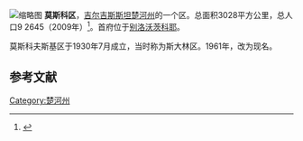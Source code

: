 [[File:Kyrgyzstan_Moskva_Raion.png|缩略图]]
'''莫斯科区'''，[[吉尔吉斯斯坦|吉尔吉斯斯坦]][[楚河州|楚河州]]的一个区。总面积3028平方公里，总人口9 2645（2009年）<ref name=stat>{{Citation| last =| first =| author-link =| last2 =| first2 =| author2-link =| title =Population and Housing Census 2009. Book 3 (in tables). Provinces of Kyrgyzstan: Chuy Province (Перепись населения и жилищного фонда Кыргызской Республики 2009. Книга 3 (в таблицах). Регионы Кыргызстана: Чуйская область| place =Bishkek| publisher =National Committee on Statistics| origyear =| year =2010| month =| volume =| edition =| chapter =| chapterurl =| page =| pages =| url =http://212.42.101.100:8088/nacstat/sites/default/files/%D0%A7%D1%83%D0%B9%D1%81%D0%BA%D0%B0%D1%8F%20%D0%BE%D0%B1%D0%BB%D0%B0%D1%81%D1%82%D1%8C.pdf| deadurl =yes| archiveurl =https://web.archive.org/web/20110810174007/http://212.42.101.100:8088/nacstat/sites/default/files/%D0%A7%D1%83%D0%B9%D1%81%D0%BA%D0%B0%D1%8F%20%D0%BE%D0%B1%D0%BB%D0%B0%D1%81%D1%82%D1%8C.pdf| archivedate =2011-08-10}}</ref>。首府位于[[别洛沃茨科耶|别洛沃茨科耶]]。

莫斯科夫斯基区于1930年7月成立，当时称为斯大林区。1961年，改为现名。

==参考文献==
{{reflist}}

{{吉尔吉斯斯坦的区}}
[[Category:楚河州|Category:楚河州]]